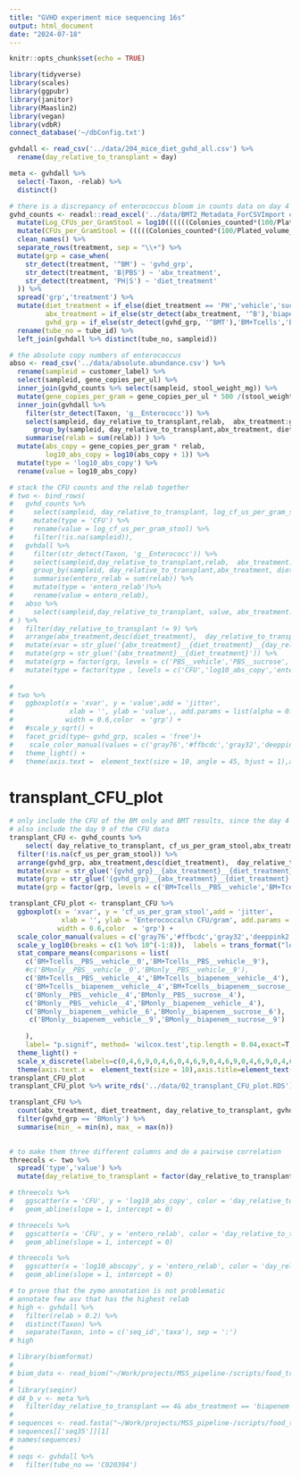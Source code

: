 ```yaml
---
title: "GVHD experiment mice sequencing 16s"
output: html_document
date: "2024-07-18"
---
```


```r
knitr::opts_chunk$set(echo = TRUE)
```

```r
library(tidyverse)
library(scales)
library(ggpubr)
library(janitor)
library(Maaslin2)
library(vegan)
library(vdbR)
connect_database('~/dbConfig.txt')
```
```r
gvhdall <- read_csv('../data/204_mice_diet_gvhd_all.csv') %>% 
  rename(day_relative_to_transplant = day)

meta <- gvhdall %>%
  select(-Taxon, -relab) %>% 
  distinct() 
```

```r
# there is a discrepancy of enterococcus bloom in counts data on day 4 in abx +vehicle in BMT mice but not so in 16s data 
gvhd_counts <- readxl::read_excel('../data/BMT2_Metadata_ForCSVImport copy.xlsx') %>% 
  mutate(Log_CFUs_per_GramStool = log10((((((Colonies_counted*(100/Plated_volume_ul))/100)/(10^Dilution_factor) )*1000)/Stool_weight_mg)+1) ) %>%   
  mutate(CFUs_per_GramStool = (((((Colonies_counted*(100/Plated_volume_ul))/100)/(10^Dilution_factor) )*1000)/Stool_weight_mg)+1) %>% 
  clean_names() %>% 
  separate_rows(treatment, sep = "\\+") %>% 
  mutate(grp = case_when(
    str_detect(treatment, '^BM') ~ 'gvhd_grp',
    str_detect(treatment, 'B|PBS') ~ 'abx_treatment',
    str_detect(treatment, 'PH|S') ~ 'diet_treatment'
  )) %>% 
  spread('grp','treatment') %>% 
  mutate(diet_treatment = if_else(diet_treatment == 'PH','vehicle','sucrose'),
         abx_treatment = if_else(str_detect(abx_treatment, '^B'),'biapenem',abx_treatment),
         gvhd_grp = if_else(str_detect(gvhd_grp, '^BMT'),'BM+Tcells','BMonly')) %>% 
  rename(tube_no = tube_id) %>% 
  left_join(gvhdall %>% distinct(tube_no, sampleid))


```
```r
# the absolute copy numbers of enterococcus
abso <- read_csv('../data/absolute.abundance.csv') %>% 
  rename(sampleid = customer_label) %>% 
  select(sampleid, gene_copies_per_ul) %>% 
  inner_join(gvhd_counts %>% select(sampleid, stool_weight_mg)) %>% 
  mutate(gene_copies_per_gram = gene_copies_per_ul * 500 /(stool_weight_mg/1000)) %>% 
  inner_join(gvhdall %>% 
    filter(str_detect(Taxon, 'g__Enterococc')) %>% 
    select(sampleid, day_relative_to_transplant,relab,  abx_treatment:gvhd_grp) %>% 
      group_by(sampleid, day_relative_to_transplant,abx_treatment, diet_treatment, gvhd_grp) %>% 
    summarise(relab = sum(relab)) ) %>% 
  mutate(abs_copy = gene_copies_per_gram * relab,
         log10_abs_copy = log10(abs_copy + 1)) %>% 
  mutate(type = 'log10_abs_copy') %>% 
  rename(value = log10_abs_copy)
```

```r
# stack the CFU counts and the relab together
# two <- bind_rows(
#   gvhd_counts %>% 
#     select(sampleid, day_relative_to_transplant, log_cf_us_per_gram_stool,abx_treatment:gvhd_grp) %>% 
#     mutate(type = 'CFU') %>% 
#     rename(value = log_cf_us_per_gram_stool) %>% 
#     filter(!is.na(sampleid)),
#   gvhdall %>% 
#     filter(str_detect(Taxon, 'g__Enterococc')) %>% 
#     select(sampleid,day_relative_to_transplant,relab,  abx_treatment:gvhd_grp)%>% 
#     group_by(sampleid, day_relative_to_transplant,abx_treatment, diet_treatment, gvhd_grp) %>% 
#     summarise(entero_relab = sum(relab)) %>% 
#     mutate(type = 'entero_relab')%>% 
#     rename(value = entero_relab),
#   abso %>% 
#     select(sampleid,day_relative_to_transplant, value, abx_treatment:gvhd_grp, type)
# ) %>% 
#   filter(day_relative_to_transplant != 9) %>% 
#   arrange(abx_treatment,desc(diet_treatment),  day_relative_to_transplant) %>% 
#   mutate(xvar = str_glue('{abx_treatment}__{diet_treatment}__{day_relative_to_transplant}')) %>% 
#   mutate(grp = str_glue('{abx_treatment}__{diet_treatment}')) %>% 
#   mutate(grp = factor(grp, levels = c('PBS__vehicle','PBS__sucrose','biapenem__vehicle','biapenem__sucrose'))) %>% 
#   mutate(type = factor(type , levels = c('CFU','log10_abs_copy','entero_relab')))
  
# 
# two %>% 
#   ggboxplot(x = 'xvar', y = 'value',add = 'jitter', 
#              xlab = '', ylab = 'value',, add.params = list(alpha = 0.5, shape = 16),
#             width = 0.6,color  = 'grp') +
#   #scale_y_sqrt() +
#   facet_grid(type~ gvhd_grp, scales = 'free')+ 
#    scale_color_manual(values = c('gray76','#ffbcdc','gray32','deeppink2'))+
#   theme_light() +
#   theme(axis.text =  element_text(size = 10, angle = 45, hjust = 1),axis.title=element_text(size=10),legend.position = 'none',aspect.ratio=1/3)
```

# transplant_CFU_plot

```r
# only include the CFU of the BM only and BMT results, since the day 4 of the abx + vehicle looks weird
# also include the day 9 of the CFU data
transplant_CFU <- gvhd_counts %>% 
    select( day_relative_to_transplant, cf_us_per_gram_stool,abx_treatment:gvhd_grp) %>% 
  filter(!is.na(cf_us_per_gram_stool)) %>% 
  arrange(gvhd_grp, abx_treatment,desc(diet_treatment),  day_relative_to_transplant) %>% 
  mutate(xvar = str_glue('{gvhd_grp}__{abx_treatment}__{diet_treatment}__{day_relative_to_transplant}')) %>% 
  mutate(grp = str_glue('{gvhd_grp}__{abx_treatment}__{diet_treatment}')) %>% 
  mutate(grp = factor(grp, levels = c('BM+Tcells__PBS__vehicle','BM+Tcells__PBS__sucrose','BM+Tcells__biapenem__vehicle','BM+Tcells__biapenem__sucrose','BMonly__PBS__vehicle','BMonly__PBS__sucrose','BMonly__biapenem__vehicle','BMonly__biapenem__sucrose')))

transplant_CFU_plot <- transplant_CFU %>% 
  ggboxplot(x = 'xvar', y = 'cf_us_per_gram_stool',add = 'jitter', 
             xlab = '', ylab = 'Enterococcal\n CFU/gram', add.params = list(alpha = 0.5, shape = 16),
            width = 0.6,color  = 'grp') +
  scale_color_manual(values = c('gray76','#ffbcdc','gray32','deeppink2', 'gray76','#ffbcdc','gray32','deeppink2'))+
  scale_y_log10(breaks = c(1 %o% 10^(-1:8)),  labels = trans_format("log10", math_format(10^.x))) +
  stat_compare_means(comparisons = list(
    c('BM+Tcells__PBS__vehicle__0','BM+Tcells__PBS__vehicle__9'), 
    #c('BMonly__PBS__vehicle__0','BMonly__PBS__vehicle__9'),
    c('BM+Tcells__PBS__vehicle__4','BM+Tcells__biapenem__vehicle__4'), 
    c('BM+Tcells__biapenem__vehicle__4','BM+Tcells__biapenem__sucrose__4'),
    c('BMonly__PBS__vehicle__4','BMonly__PBS__sucrose__4'), 
    c('BMonly__PBS__vehicle__4','BMonly__biapenem__vehicle__4'),
    c('BMonly__biapenem__vehicle__6','BMonly__biapenem__sucrose__6'),
     c('BMonly__biapenem__vehicle__9','BMonly__biapenem__sucrose__9')
    
    ),
    label= "p.signif", method= 'wilcox.test',tip.length = 0.04,exact=T,correct=T, step.increase = 0.2) +
  theme_light() +
  scale_x_discrete(labels=c(0,4,6,9,0,4,6,0,4,6,9,0,4,6,9,0,4,6,9,0,4,6,9,0,4,6,9,0,4,6,9)) + 
  theme(axis.text.x =  element_text(size = 10),axis.title=element_text(size=10),legend.position = 'none',aspect.ratio=1/2.8)
transplant_CFU_plot
transplant_CFU_plot %>% write_rds('../data/02_transplant_CFU_plot.RDS')

transplant_CFU %>% 
  count(abx_treatment, diet_treatment, day_relative_to_transplant, gvhd_grp) %>% 
  filter(gvhd_grp == 'BMonly') %>% 
  summarise(min_ = min(n), max_ = max(n))
  
```


```r
# to make them three different columns and do a pairwise correlation
threecols <- two %>% 
  spread('type','value') %>% 
  mutate(day_relative_to_transplant = factor(day_relative_to_transplant))
```

```r
# threecols %>% 
#   ggscatter(x = 'CFU', y = 'log10_abs_copy', color = 'day_relative_to_transplant', xlab = 'log10 (CFU)') +
#   geom_abline(slope = 1, intercept = 0)
```
```r
# threecols %>% 
#   ggscatter(x = 'CFU', y = 'entero_relab', color = 'day_relative_to_transplant') +
#   geom_abline(slope = 1, intercept = 0)
```
```r
# threecols %>% 
#   ggscatter(x = 'log10_abscopy', y = 'entero_relab', color = 'day_relative_to_transplant') +
#   geom_abline(slope = 1, intercept = 0)
```


```r
# to prove that the zymo annotation is not problematic
# annotate few asv that has the highest relab
# high <- gvhdall %>% 
#   filter(relab > 0.2) %>% 
#   distinct(Taxon) %>% 
#   separate(Taxon, into = c('seq_id','taxa'), sep = ':')
# high 
```
```r
# library(biomformat)
# 
# biom_data <- read_biom("~/Work/projects/MSS_pipeline-/scripts/food_tree/data/zr17118.16S_240607.zymo/00...AllSamples.Bac16Sv34/DADA2_ASV_Distribution/ASV_Table.biom")
# 
# library(seqinr)
# d4_b_v <- meta %>% 
#   filter(day_relative_to_transplant == 4& abx_treatment == 'biapenem'& diet_treatment == 'vehicle')
# 
# sequences <- read.fasta("~/Work/projects/MSS_pipeline-/scripts/food_tree/data/zr17118.16S_240607.zymo/00...AllSamples.Bac16Sv34/DADA2_ASV_Distribution/sv.seqs.fna", as.string = TRUE) 
# sequences[['seq35']][1]
# names(sequences)
# 
# seqs <- gvhdall %>% 
#   filter(tube_no == 'C020394')
```


